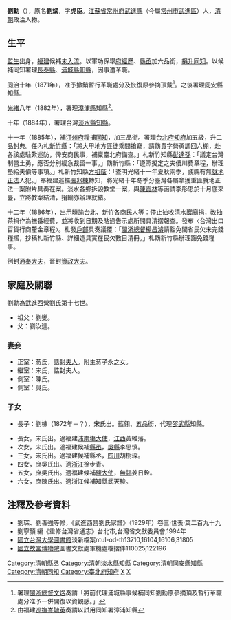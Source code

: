 {{Otheruses|subject=清朝政治人物劉勳|other=其他同名人物|劉勳 (消歧義)}}
'''劉勳'''（{{bd|1830年||1889年|catIdx=L劉}}），原名'''劉斌'''，字'''虎臣'''。[[江蘇省|江蘇省]][[常州府|常州府]][[武進縣|武進縣]]（今屬[[常州市|常州市]][[武進區|武進區]]）人，[[清朝|清朝]]政治人物。

== 生平 ==
[[監生|監生]]出身，[[福建|福建]]候補[[未入流|未入流]]。以軍功保舉[[府_(行政區劃)|府]][[經歷|經歷]]、[[縣丞|縣丞]]加六品銜，[[捐納|捐升]][[同知|同知]]。以候補同知署理[[長泰縣|長泰縣]]、[[浦城縣|浦城縣]][[知縣|知縣]]，因事遭革職。

[[同治|同治]]十年（1871年），准予撤銷暫行革職處分及恢復原參摘頂戴<ref>署理[[閩浙總督|閩浙總督]][[文煜|文煜]]奏請「將前代理浦城縣事候補同知劉勳原參摘頂及暫行革職處分准予一併開復以資觀感。」</ref>。之後署理[[同安縣|同安縣]]知縣。

[[光緒|光緒]]八年（1882年），署理[[漳浦縣|漳浦縣]]知縣<ref>由福建[[巡撫|巡撫]][[岑毓英|岑毓英]]奏請以試用同知署漳浦知縣</ref>。

十年（1884年），署理台灣[[淡水縣|淡水縣]][[知縣|知縣]]。

十一年（1885年），補[[汀州府|汀州府]]糧捕[[同知|同知]]，加三品銜。署理[[台北府|台北府]][[知府|知府]]加五級，升二品封典。任內札[[新竹縣|新竹縣]]：「將大甲地方匪徒乘間搶竊，請飭貴字營勇調回六棚，赴各該處駐紮巡防，俾安商民事，補稟臺北府備查。」札新竹知縣[[彭達孫|彭達孫]]：「議定台灣制營土勇，應否分別緩急裁留一事。」飭新竹縣：「遵照擬定之夫價川費章程，辦理墊給夫價等事項。」札新竹知縣[[方祖蔭|方祖蔭]]：「查明光緒十一年夏秋兩季，該縣有無[[就地正法|就地正法]]人犯。」奉福建巡撫[[張兆棟|張兆棟]]轉知，將光緒十年冬季分臺灣各屬拿獲重匪就地正法一案附片具奏在案。淡水各鄉拆毀教堂一案，與[[陳霞林|陳霞林]]等函請李彤恩於十月底來臺，立將教案結清，捐輸亦辦理就緒。

十二年（1886年），出示曉諭台北、新竹各商民人等：停止抽收[[清水巖|清水巖]]廟捐，改抽茶捐作為撫番經費，並將收到日期及貼過告示處所開具清摺報查。發布〈台灣出口百貨行商釐金章程〉。札發[[户部_(官署)|戶部]]具奏議覆：「[[閩浙總督|閩浙總督]][[楊昌濬|楊昌濬]]請豁免閩省民欠未完錢糧摺，抄稿札新竹縣、詳細造具實在民欠數目清冊。」札飭新竹縣辦理豁免錢糧事。

例封[[通奉大夫|通奉大夫]]，晉封[[資政大夫|資政大夫]]。

==家庭及關聯==
劉勳為[[武進西營劉氏|武進西營劉氏]]第十七世。
*祖父：劉燮。
*父：劉汝達。

===妻妾===
*正室：蔣氏，誥封[[夫人_(位號)|夫人]]。附生蔣子永之女。
*繼室：宋氏，誥封夫人。
*側室：陳氏。
*側室：吳氏。

===子女===
*長子：劉棟（1872年－？），宋氏出。藍翎、五品銜，代理[[邵武縣|邵武縣]]知縣。

*長女，宋氏出。適福建[[浦南鎮_(漳州市)|浦南]][[塲大使|塲大使]]，[[江西|江西]]黃維藩。
*次女，宋氏出。適福建候補[[縣丞|縣丞]]，[[吳縣|吳縣]]李思慎。
*三女，宋氏出。適福建候補縣丞，[[四川|四川]]胡樹琛。
*四女，庶吳氏出。適[[浙江|浙江]]徐步青。
*五女，庶吳氏出。適福建候補[[鹽大使|鹽大使]]，[[無錫|無錫]]姜日銓。
*六女，庶陳氏出。適浙江候補知縣武天駿。

==注釋及參考資料==
{{reflist}}
*劉琛、劉善強等修，《武進西營劉氏家譜》（1929年）卷三·世表·葉二百九十九
*劉寧顏 編《重修台灣省通志》台北市,台灣省文獻委員會,1994年
*[[國立台灣大學圖書館|國立台灣大學圖書館]]淡新檔案ntul-od-th13710,16104,16106,31805
*[[國立故宮博物院|國立故宮博物院]]圖書文獻處軍機處檔摺件110025,122196

{{start box}}
{{s-off}}
{{s-before|[[張景祁|張景祁]]}}
{{s-title|[[臺北府|臺北府]][[淡水縣|淡水縣]][[知縣|知縣]]|<small>光绪十年（1884年）上任</small>}}
{{s-after|[[李嘉棠|李嘉棠]]}}
{{s-before|[[陳星聚|陳星聚]]}}
{{s-title|[[臺北府知府|臺北府知府]]|<small>光绪十一年（1885年）上任</small>}}
{{s-after|[[雷其達|雷其達]]}}
{{end box}}

{{DEFAULTSORT:Liu劉}}
[[Category:清朝縣丞|Category:清朝縣丞]]
[[Category:清朝淡水縣知縣|Category:清朝淡水縣知縣]]
[[Category:清朝同安縣知縣|Category:清朝同安縣知縣]]
[[Category:清朝同知|Category:清朝同知]]
[[Category:臺北府知府|Category:臺北府知府]]
[[Category:劉姓|X]]
[[Category:武進西營劉氏|X]]